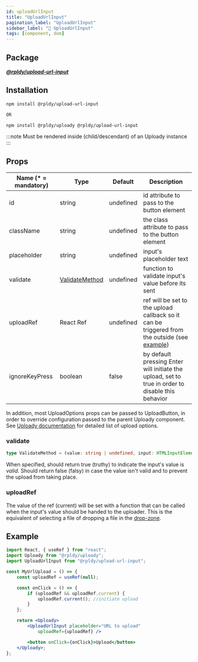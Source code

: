 ```yaml
---
id: uploadUrlInput
title: "UploadUrlInput"
pagination_label: "UploadUrlInput"
sidebar_label: "🧩 UploadUrlInput"
tags: [component, dom]
---
```


## Package

**_[@rpldy/upload-url-input](../../../packages/rpldy-upload-url-input)_**

## Installation

```bash npm2yarn
npm install @rpldy/upload-url-input

OR

npm install @rpldy/uploady @rpldy/upload-url-input
```

:::note
Must be rendered inside (child/descendant) of an Uploady instance
:::

## Props

| Name (* = mandatory) | Type          | Default       | Description |
| --------------       | ------------- | ------------- | ------------- |
| id             | string   | undefined | id attribute to pass to the button element |
| className      | string   | undefined | the class attribute to pass to the button element |
| placeholder    | string    | undefined | input's placeholder text |
| validate       | [ValidateMethod](#validate) | undefined | function to validate input's value before its sent |
| uploadRef     | React Ref   | undefined | ref will be set to the upload callback so it can be triggered from the outside (see [example](#example)) |
| ignoreKeyPress   | boolean | false | by default pressing Enter will initiate the upload, set to true in order to disable this behavior |

In addition, most UploadOptions props can be passed to UploadButton, in order to override configuration passed to the parent Uploady component.
See [Uploady documentation](../..#props) for detailed list of upload options.

### validate

```typescript
type ValidateMethod = (value: string | undefined, input: HTMLInputElement | undefined) => boolean;
```

When specified, should return true (truthy) to indicate the input's value is _valid_.
Should return false (falsy) in case the value isn't valid and to prevent the upload from taking place.


### uploadRef

The value of the ref (current) will be set with a function that can be called when the input's value should be handed to the uploader.
This is the equivalent of selecting a file of dropping a file in the [drop-zone](../uploadDropZone).

## Example

```jsx
import React, { useRef } from "react";
import Uploady from "@rpldy/uploady";
import UploadUrlInput from "@rpldy/upload-url-input";

const MyUrlUpload = () => {
    const uploadRef = useRef(null);

    const onClick = () => {
        if (uploadRef && uploadRef.current) {
            uploadRef.current(); //initiate upload
        }
    };

    return <Uploady>
        <UploadUrlInput placeholder="URL to upload"
            uploadRef={uploadRef} />

        <button onClick={onClick}>Upload</button>
    </Uploady>;
};
```
